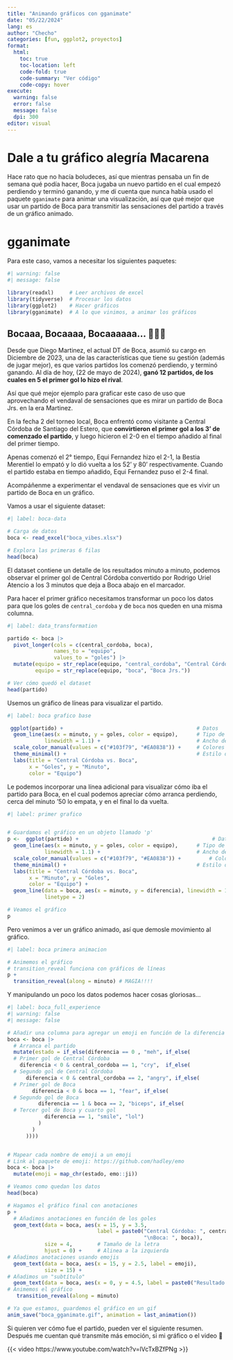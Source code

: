 ```yaml
---
title: "Animando gráficos con gganimate"
date: "05/22/2024"
lang: es
author: "Checho"
categories: [fun, ggplot2, proyectos]
format:
  html:
    toc: true
    toc-location: left
    code-fold: true
    code-summary: "Ver código"
    code-copy: hover
execute: 
  warning: false
  error: false
  message: false
  dpi: 300
editor: visual
---
```


# Dale a tu gráfico alegría Macarena

Hace rato que no hacía boludeces, así que mientras pensaba un fin de semana qué podía hacer, Boca jugaba un nuevo partido en el cual empezó perdiendo y terminó ganando, y me dí cuenta que nunca había usado el paquete `gganimate` para animar una visualización, así que qué mejor que usar un partido de Boca para transmitir las sensaciones del partido a través de un gráfico animado.

# gganimate

Para este caso, vamos a necesitar los siguientes paquetes:

```r
#| warning: false
#| message: false

library(readxl)     # Leer archivos de excel
library(tidyverse)  # Procesar los datos
library(ggplot2)    # Hacer gráficos
library(gganimate)  # A lo que vinimos, a animar los gráficos

```

## Bocaaa, Bocaaaa, Bocaaaaaa... 💙💛💙

Desde que Diego Martinez, el actual DT de Boca, asumió su cargo en Diciembre de 2023, una de las características que tiene su gestión (además de jugar mejor), es que varios partidos los comenzó perdiendo, y terminó ganando. Al día de hoy, (22 de mayo de 2024), **ganó 12 partidos, de los cuales en 5 el primer gol lo hizo el rival**.

Así que qué mejor ejemplo para graficar este caso de uso que aprovechando el vendaval de sensaciones que es mirar un partido de Boca Jrs. en la era Martinez.

En la fecha 2 del torneo local, Boca enfrentó como visitante a Central Córdoba de Santiago del Estero, que **convirtieron el primer gol a los 3' de comenzado el partido**, y luego hicieron el 2-0 en el tiempo añadido al final del primer tiempo.

Apenas comenzó el 2° tiempo, Equi Fernandez hizo el 2-1, la Bestia Merentiel lo empató y lo dió vuelta a los 52' y 80' respectivamente. Cuando el partido estaba en tiempo añadido, Equi Fernandez puso el 2-4 final.

Acompáñenme a experimentar el vendaval de sensaciones que es vivir un partido de Boca en un gráfico.

Vamos a usar el siguiente dataset:

```r
#| label: boca-data

# Carga de datos
boca <- read_excel("boca_vibes.xlsx")

# Explora las primeras 6 filas
head(boca)
```

El dataset contiene un detalle de los resultados minuto a minuto, podemos observar el primer gol de Central Córdoba convertido por Rodrigo Uriel Atencio a los 3 minutos que deja a Boca abajo en el marcador.

Para hacer el primer gráfico necesitamos transformar un poco los datos para que los goles de `central_cordoba` y de `boca` nos queden en una misma columna.

```r
#| label: data_transformation

partido <- boca |> 
  pivot_longer(cols = c(central_cordoba, boca), 
               names_to = "equipo", 
               values_to = "goles") |> 
  mutate(equipo = str_replace(equipo, "central_cordoba", "Central Córdoba"),
         equipo = str_replace(equipo, "boca", "Boca Jrs."))

# Ver cómo quedó el dataset
head(partido)
```

Usemos un gráfico de líneas para visualizar el partido.

```r
#| label: boca grafico base

 ggplot(partido) +                                           # Datos
  geom_line(aes(x = minuto, y = goles, color = equipo),      # Tipo de gráfico y variables
            linewidth = 1.1) +                               # Ancho de la línea
  scale_color_manual(values = c("#103f79", "#EA0838")) +     # Colores custom
  theme_minimal() +                                          # Estilo del gráfico
  labs(title = "Central Córdoba vs. Boca",
       x = "Goles", y = "Minuto",
       color = "Equipo")
```

Le podemos incorporar una línea adicional para visualizar cómo iba el partido para Boca, en el cual podemos apreciar cómo arranca perdiendo, cerca del minuto '50 lo empata, y en el final lo da vuelta.

```r
#| label: primer grafico


# Guardamos el gráfico en un objeto llamado 'p'
p <-  ggplot(partido) +                                           # Datos
  geom_line(aes(x = minuto, y = goles, color = equipo),      # Tipo de gráfico y variables
            linewidth = 1.1) +                               # Ancho de la línea
  scale_color_manual(values = c("#103f79", "#EA0838")) +         # Colores custom
  theme_minimal() +                                          # Estilo del gráfico
  labs(title = "Central Córdoba vs. Boca",
       x = "Minuto", y = "Goles",
       color = "Equipo") +
  geom_line(data = boca, aes(x = minuto, y = diferencia), linewidth = 1.3,
            linetype = 2)

# Veamos el gráfico
p
```

Pero venimos a ver un gráfico animado, así que demosle movimiento al gráfico.

```r
#| label: boca primera animacion

# Animemos el gráfico
# transition_reveal funciona con gráficos de líneas
p + 
  transition_reveal(along = minuto) # MAGIA!!!!
```

Y manipulando un poco los datos podemos hacer cosas gloriosas...

```r
#| label: boca_full_experience
#| warning: false
#| message: false

# Añadir una columna para agregar un emoji en función de la diferencia y los goles
boca <- boca |> 
  # Arranca el partido
  mutate(estado = if_else(diferencia == 0 , "meh", if_else( 
  # Primer gol de Central Córdoba
    diferencia < 0 & central_cordoba == 1, "cry",  if_else(
  # Segundo gol de Central Córdoba
      diferencia < 0 & central_cordoba == 2, "angry", if_else(
  # Primer gol de Boca
        diferencia < 0 & boca == 1, "fear", if_else(
  # Segundo gol de Boca
          diferencia == 1 & boca == 2, "biceps", if_else(
  # Tercer gol de Boca y cuarto gol
            diferencia == 1, "smile", "lol")
          )
        )
      ))))


# Mapear cada nombre de emoji a un emoji
# Link al paquete de emoji: https://github.com/hadley/emo
boca <- boca |> 
  mutate(emoji = map_chr(estado, emo::ji))

# Veamos como quedan los datos
head(boca)

# Hagamos el gráfico final con anotaciones
p + 
  # Añadimos anotaciones en función de los goles
  geom_text(data = boca, aes(x = 15, y = 3.5, 
                             label = paste0("Central Córdoba: ", central_cordoba,
                                            "\nBoca: ", boca)),
            size = 4,        # Tamaño de la letra
            hjust = 0) +     # Alinea a la izquierda
# Añadimos anotaciones usando emojis
  geom_text(data = boca, aes(x = 15, y = 2.5, label = emoji), 
            size = 15) +
# Añadimos un "subtítulo"
  geom_text(data = boca, aes(x = 0, y = 4.5, label = paste0("Resultado: ", resultado)), hjust = 0) +
# Animemos el gráfico
   transition_reveal(along = minuto)

# Ya que estamos, guardemos el gráfico en un gif
anim_save("boca_gganimate.gif", animation = last_animation())
```

Si quieren ver cómo fue el partido, pueden ver el siguiente resumen. Después me cuentan qué transmite más emoción, si mi gráfico o el video 🧐

{{< video https://www.youtube.com/watch?v=lVcTxBZfPNg >}}
